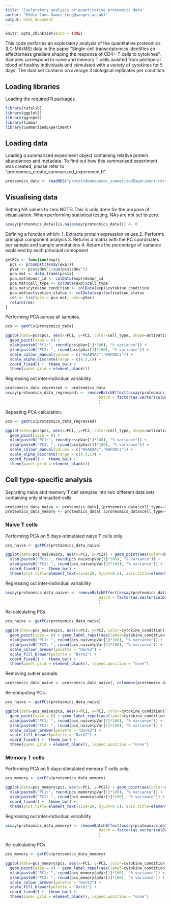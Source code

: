 ```yaml
---
title: 'Exploratory analysis of quantitative proteomics data'
author: "Eddie Cano-Gamez (ecg@sanger.ac.uk)"
output: html_document
---
```


```r
knitr::opts_chunk$set(echo = TRUE)
```

This code performs an exploratory analysis of the quantitative proteomics (LC-MA/MS) data in the paper "Single-cell transcriptomics identifies an effectorness gradient shaping the response of CD4+ T cells to cytokines". Samples correspond to naive and memory T cells isolated from perihperal blood of healthy individuals and stimulated with a variety of cytokines for 5 days. The data set contains on average 3 biological replicates per condition. 

## Loading libraries

Loading the required R packages.
```r
library(rafalib)
library(ggplot2)
library(ggrepel)
library(limma)
library(SummarizedExperiment)
```

## Loading data

Loading a summarized experiment object containing relative protein abundances and metadata. 
To find out how this summarized experiment was created, please refer to "proteomics_create_summarized_experiment.R"
```r
proteomics_data <- readRDS("proteinAbundances_summarizedExperiment.rds")
```

## Visualising data

Setting NA values to zero
NOTE: This is only done for the purpose of visualisation. When performing statistical testing, NAs are not set to zero.
```r
assay(proteomics_data)[is.na(assay(proteomics_data))] <- 0
```

Defining a function which:
1. Extracts protein expression values
2. Performs principal component analysis
3. Returns a matrix with the PC coordinates per sample and sample annotations
4. Returns the percentage of variance explained by each principal comopnent

```r
getPCs <- function(exp){
  pcs <- prcomp(t(assay(exp)))
  pVar <- pcs$sdev^2/sum(pcs$sdev^2)
  pca.mat <- data.frame(pcs$x)
  pca.mat$donor_id <- colData(exp)$donor_id
  pca.mat$cell_type <- colData(exp)$cell_type
  pca.mat$cytokine_condition <- colData(exp)$cytokine_condition
  pca.mat$activation_status <- colData(exp)$activation_status
  res <- list(pcs = pca.mat, pVar=pVar)
  return(res)
}
```

Performing PCA across all samples.
```r
pcs <- getPCs(proteomics_data)
```

```r
ggplot(data=pcs$pcs, aes(x=PC1, y=PC2, color=cell_type, shape=activation_status)) +
  geom_point(size = 8) +
  xlab(paste0("PC1:", round(pcs$pVar[1]*100), "% variance")) +
  ylab(paste0("PC2: ", round(pcs$pVar[2]*100), "% variance")) +
  scale_colour_manual(values = c("#5AB4AC","#AF8DC3")) + 
  scale_alpha_discrete(range = c(0.5,1)) +
  coord_fixed() +  theme_bw() +
  theme(panel.grid = element_blank())
```

Regressing out inter-individual variability
```r
proteomics_data_regressed <- proteomics_data
assay(proteomics_data_regressed) <- removeBatchEffect(assay(proteomics_data_regressed), 
                                         batch = factor(as.vector(colData(proteomics_data_regressed)$donor_id))
                                         )
```

Repeating PCA calculation.
```r
pcs <- getPCs(proteomics_data_regressed)
```

```r
ggplot(data=pcs$pcs, aes(x=PC1, y=PC2, color=cell_type, shape=activation_status)) +
  geom_point(size = 8) +
  xlab(paste0("PC1:", round(pcs$pVar[1]*100), "% variance")) +
  ylab(paste0("PC2: ", round(pcs$pVar[2]*100), "% variance")) +
  scale_colour_manual(values = c("#5AB4AC","#AF8DC3")) + 
  scale_alpha_discrete(range = c(0.5,1)) +
  coord_fixed() +  theme_bw() +
  theme(panel.grid = element_blank())
```

## Cell type-specific analysis

Seprating naive and memory T cell samples into two different data sets containing only stimualted cells.
```r
proteomics_data_naive <- proteomics_data[,(proteomics_data$cell_type=="CD4_naive") & (proteomics_data$activation_status=="Activated")]
proteomics_data_memory <- proteomics_data[,(proteomics_data$cell_type=="CD4_memory") & (proteomics_data$activation_status=="Activated")]
```

### Naive T cells

Performing PCA on 5 days-stimulated naive T cells only.
```r
pcs_naive <- getPCs(proteomics_data_naive)
```

```r
ggplot(data=pcs_naive$pcs, aes(x=PC1, y=PC2)) + geom_point(aes(color=donor_id), size=8) +
  xlab(paste0("PC1:", round(pcs_naive$pVar[1]*100), "% variance")) + 
  ylab(paste0("PC2: ", round(pcs_naive$pVar[2]*100), "% variance")) +
  coord_fixed() +  theme_bw() + 
  theme(plot.title=element_text(size=20, hjust=0.5), axis.title=element_text(size=14), panel.grid = element_blank(), axis.text=element_text(size=12),legend.text=element_text(size=12), legend.title=element_text(size=12), legend.key.size = unit(1.5,"lines"))
```

Regressing out inter-individual variability
```r
assay(proteomics_data_naive) <- removeBatchEffect(assay(proteomics_data_naive), 
                                         batch = factor(as.vector(colData(proteomics_data_naive)$donor_id))
                                         )
```

Re-calculating PCs
```r
pcs_naive <- getPCs(proteomics_data_naive)
```

```r
ggplot(data=pcs_naive$pcs, aes(x=PC1, y=PC2, color=cytokine_condition)) +
  geom_point(size = 8) + geom_label_repel(aes(label=cytokine_condition, color=cytokine_condition)) +
  xlab(paste0("PC1: ", round(pcs_naive$pVar[1]*100), "% variance")) +
  ylab(paste0("PC2: ", round(pcs_naive$pVar[2]*100), "% variance")) +
  scale_colour_brewer(palette = "Dark2") +
  scale_fill_brewer(palette = "Dark2") +
  coord_fixed() +  theme_bw() +
  theme(panel.grid = element_blank(), legend.position = "none")
```

Removing outlier sample.
```r
proteomics_data_naive <- proteomics_data_naive[, colnames(proteomics_data_naive) != "D257_CD4_naive_Th1"]
```

Re-computing PCs.
```r
pcs_naive <- getPCs(proteomics_data_naive)
```

```r
ggplot(data=pcs_naive$pcs, aes(x=PC1, y=PC2, color=cytokine_condition)) +
  geom_point(size = 8) + geom_label_repel(aes(label=cytokine_condition, color=cytokine_condition)) +
  xlab(paste0("PC1: ", round(pcs_naive$pVar[1]*100), "% variance")) +
  ylab(paste0("PC2: ", round(pcs_naive$pVar[2]*100), "% variance")) +
  scale_colour_brewer(palette = "Dark2") +
  scale_fill_brewer(palette = "Dark2") +
  coord_fixed() +  theme_bw() +
  theme(panel.grid = element_blank(), legend.position = "none")
```

### Memory T cells

Performing PCA on 5 days-stimulated memory T cells only.
```r
pcs_memory <- getPCs(proteomics_data_memory)
```

```r
ggplot(data=pcs_memory$pcs, aes(x=PC1, y=PC2)) + geom_point(aes(color=donor_id), size=8) +
  xlab(paste0("PC1:", round(pcs_memory$pVar[1]*100), "% variance")) + 
  ylab(paste0("PC2: ", round(pcs_memory$pVar[2]*100), "% variance")) +
  coord_fixed() +  theme_bw() + 
  theme(plot.title=element_text(size=20, hjust=0.5), axis.title=element_text(size=14), panel.grid = element_blank(), axis.text=element_text(size=12),legend.text=element_text(size=12), legend.title=element_text(size=12), legend.key.size = unit(1.5,"lines"))
```

Regressing out inter-individual variability
```r
assay(proteomics_data_memory) <- removeBatchEffect(assay(proteomics_data_memory), 
                                         batch = factor(as.vector(colData(proteomics_data_memory)$donor_id))
                                         )
```

Re-calculating PCs
```r
pcs_memory <- getPCs(proteomics_data_memory)
```

```r
ggplot(data=pcs_memory$pcs, aes(x=PC1, y=PC2, color=cytokine_condition)) +
  geom_point(size = 8) + geom_label_repel(aes(label=cytokine_condition, color=cytokine_condition)) +
  xlab(paste0("PC1: ", round(pcs_memory$pVar[1]*100), "% variance")) +
  ylab(paste0("PC2: ", round(pcs_memory$pVar[2]*100), "% variance")) +
  scale_colour_brewer(palette = "Dark2") +
  scale_fill_brewer(palette = "Dark2") +
  coord_fixed() +  theme_bw() +
  theme(panel.grid = element_blank(), legend.position = "none")
```

